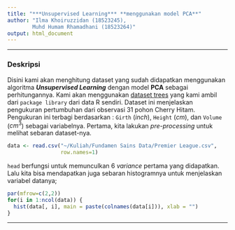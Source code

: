 ```yaml
---
title: "***Unsupervised Learning*** **menggunakan model PCA**"
author: "Ilma Khoiruzzidan (18523245), 
        Muhd Humam Rhamadhani (18523264)"
output: html_document
---
```


---

### Deskripsi

Disini kami akan menghitung dataset yang sudah didapatkan menggunakan algoritma ***Unsupervised Learning*** dengan model **PCA** sebagai perhitungannya. Kami akan menggunakan [dataset trees](https://stat.ethz.ch/R-manual/R-devel/library/datasets/html/trees.html) yang kami ambil dari `package library` dari data R sendiri. Dataset ini menjelaskan pengukuran pertumbuhan dari observasi 31 pohon Cherry Hitam. Pengukuran ini terbagi berdasarkan : `Girth` ($inch$), `Height` ($cm$), dan `Volume` ($cm^3$)  sebagai variabelnya. Pertama, kita lakukan *pre-processing* untuk melihat sebaran dataset-nya.

```r
data <- read.csv("~/Kuliah/Fundamen Sains Data/Premier League.csv", 
                 row.names=1)
```
`head` berfungsi untuk memunculkan 6 *variance* pertama yang didapatkan. Lalu kita bisa mendapatkan juga sebaran histogramnya untuk menjelaskan variabel datanya;

```r
par(mfrow=c(2,2))
for(i in 1:ncol(data)) {
  hist(data[, i], main = paste(colnames(data[i])), xlab = "")
}
```

---